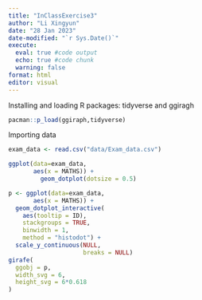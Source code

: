 ```yaml
---
title: "InClassExercise3"
author: "Li Xingyun"
date: "28 Jan 2023"
date-modified: "`r Sys.Date()`"
execute: 
  eval: true #code output
  echo: true #code chunk
  warning: false
format: html
editor: visual
---
```


Installing and loading R packages: tidyverse and ggiragh

```r
pacman::p_load(ggiraph,tidyverse)
```

Importing data

```r
exam_data <- read.csv("data/Exam_data.csv")
```

```r
ggplot(data=exam_data,
       aes(x = MATHS)) +
         geom_dotplot(dotsize = 0.5)
```

```r
p <- ggplot(data=exam_data, 
       aes(x = MATHS)) +
  geom_dotplot_interactive(
    aes(tooltip = ID),
    stackgroups = TRUE, 
    binwidth = 1, 
    method = "histodot") +
  scale_y_continuous(NULL, 
                     breaks = NULL)
girafe(
  ggobj = p,
  width_svg = 6,
  height_svg = 6*0.618
)
```
